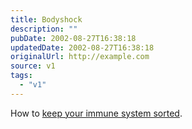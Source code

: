 ```yaml
---
title: Bodyshock
description: ""
pubDate: 2002-08-27T16:38:18
updatedDate: 2002-08-27T16:38:18
originalUrl: http://example.com
source: v1
tags:
  - "v1"
---
```


How to [keep your immune system sorted][1].

[1]: http://www.bbc.co.uk/dna/h2g2/A561917 "H2G2 Entry: Keep your immune system sorted"
